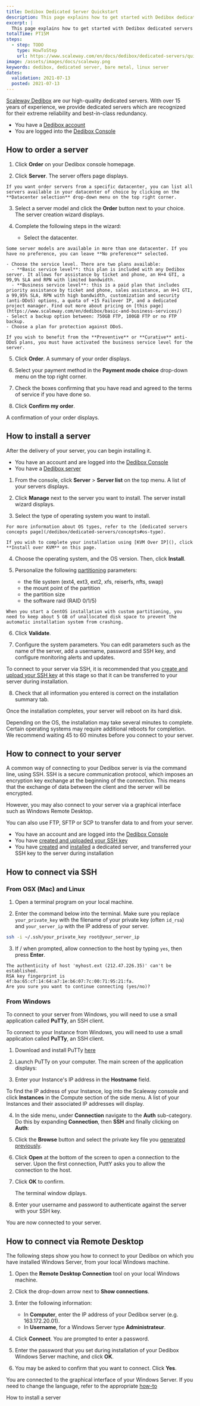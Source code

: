 ```yaml
---
title: Dedibox Dedicated Server Quickstart
description: This page explains how to get started with Dedibox dedicated servers
excerpt: |
  This page explains how to get started with Dedibox dedicated servers
totalTime: PT15M
steps:
  - step: TODO
    type: HowToStep
    url: https://www.scaleway.com/en/docs/dedibox/dedicated-servers/quickstart
image: /assets/images/docs/scaleway.png
keywords: dedibox, dedicated server, bare metal, linux server
dates:
  validation: 2021-07-13
  posted: 2021-07-13
---
```

[Scaleway Dedibox](https://www.scaleway.com/en/dedibox/) are our high-quality dedicated servers. With over 15 years of experience, we provide dedicated servers which are recognized for their extreme reliability and best-in-class redundancy.

<Message type="requirement">

  - You have a [Dedibox account](/dedibox-console/my-account/how-to/create-a-dedibox-account)
  - You are logged into the [Dedibox Console](https://console.online.net/)

</Message>

## How to order a server

1. Click **Order** on your Dedibox console homepage.

2. Click **Server**. The server offers page displays.

  <Message type="note">

    If you want order servers from a specific datacenter, you can list all servers available in your datacenter of choice by clicking on the **Datacenter selection** drop-down menu on the top right corner.

  </Message>

3. Select a server model and click the **Order** button next to your choice. The server creation wizard displays.

4. Complete the following steps in the wizard:
    - Select the datacenter.

  <Message type="note">

    Some server models are available in more than one datacenter. If you have no preference, you can leave **No preference** selected.

  </Message>

    - Choose the service level. There are two plans available: 
      - **Basic service level**: this plan is included with any Dedibox server. It allows for assistance by ticket and phone, an H+4 GTI, a 99,9% SLA and RPN with limited bandwidth. 
      - **Business service level**: this is a paid plan that includes priority assistance by ticket and phone, sales assistance, an H+1 GTI, a 99,95% SLA, RPN with high bandwidth, customization and security (anti-DDoS) options, a quota of +15 Failover IP, and a dedicated project manager. Find out more about pricing on [this page](https://www.scaleway.com/en/dedibox/basic-and-business-services/)
    - Select a backup option between: 750GB FTP, 100GB FTP or no FTP backup.
    - Choose a plan for protection against DDoS. 

  <Message type="note">

    If you wish to benefit from the **Preventive** or **Curative** anti-DDoS plans, you must have activated the business service level for the server. 

  </Message>  

5. Click **Order**. A summary of your order displays.

6. Select your payment method in the **Payment mode choice** drop-down menu on the top right corner. 

7. Check the boxes confirming that you have read and agreed to the terms of service if you have done so.

8. Click **Confirm my order**.

A confirmation of your order displays. 

## How to install a server

After the delivery of your server, you can begin installing it.

<Message type="requirement">

  - You have an account and are logged into the [Dedibox Console](https://console.online.net)
  - You have a [Dedibox server](/dedibox/dedicated-servers/how-to/order-a-server)

</Message>

1. From the console, click **Server** > **Server list** on the top menu. A list of your servers displays.

2. Click **Manage** next to the server you want to install. The server install wizard displays.

3. Select the type of operating system you want to install. 
  
  <Message type="tip">

    For more information about OS types, refer to the [dedicated servers concepts page](/dedibox/dedicated-servers/concepts#os-type).

  </Message>

  <Message type="note">

    If you wish to complete your installation using [KVM Over IP](), click **Install over KVM** on this page.

  </Message>

4. Choose the operating system, and the OS version. Then, click **Install**. 

5. Personalize the following [partitioning](/dedibox/dedicated-servers/concepts#partioning) parameters:

    - the file system (ext4, ext3, ext2, xfs, reiserfs, nfts, swap)
    - the mount point of the partition
    - the partition size
    - the software raid (RAID 0/1/5)

  <Message type="note">

    When you start a CentOS installation with custom partitioning, you need to keep about 5 GB of unallocated disk space to prevent the automatic installation system from crashing.

  </Message>

6. Click **Validate**.

7. Configure the system parameters. You can edit parameters such as the name of the server, add a username, password and SSH key, and configure monitoring alerts and updates.

  <Message type="note">

   To connect to your server via SSH, it is recommended that you [create and upload your SSH key](/dedibox-console/my-account/how-to/upload-an-ssh-key) at this stage so that it can be transferred to your server during installation.
   
  </Message>

8. Check that all information you entered is correct on the installation summary tab.

Once the installation completes, your server will reboot on its hard disk.

<Message type="note">

  Depending on the OS, the installation may take several minutes to complete. Certain operating systems may require additional reboots for completion. We recommend waiting 45 to 60 minutes before you connect to your server.

</Message>

## How to connect to your server

A common way of connecting to your Dedibox server is via the command line, using SSH. SSH is a secure communication protocol, which imposes an encryption key exchange at the beginning of the connection. This means that the exchange of data between the client and the server will be encrypted.

However, you may also connect to your server via a graphical interface such as Windows Remote Desktop.

You can also use FTP, SFTP or SCP to transfer data to and from your server.

<Message type="requirement">

  - You have an account and are logged into the [Dedibox Console](https://console.online.net)
  - You have [created and uploaded your SSH key](/dedibox-console/my-account/how-to/upload-an-ssh-key)
  - You have [created](/dedibox/dedicated-servers/how-to/order-a-server) and [installed](/dedibox/dedicated-servers/how-to/install-a-server) a dedicated server, and transferred your SSH key to the server during installation

</Message>

## How to connect via SSH 

### From OSX (Mac) and Linux

1. Open a terminal program on your local machine.

2. Enter the command below into the terminal. Make sure you replace `your_private_key` with the filename of your private key (often `id_rsa`) and `your_server_ip` with the IP address of your server.

  ```bash
  ssh -i ~/.ssh/your_private_key root@your_server_ip
  ```

3. If / when prompted, allow connection to the host by typing `yes`, then press **Enter**.
  ```
  The authenticity of host 'myhost.ext (212.47.226.35)' can't be established.
  RSA key fingerprint is 4f:ba:65:cf:14:64:a7:1e:b6:07:7c:00:71:95:21:fa.
  Are you sure you want to continue connecting (yes/no)?
  ```

### From Windows

To connect to your server from Windows, you will need to use a small application called **PuTTy**, an SSH client.

To connect to your Instance from Windows, you will need to use a small application called **PuTTy**, an SSH client.

1. Download and install PuTTy [here](https://www.chiark.greenend.org.uk/~sgtatham/putty/latest.html)

2. Launch PuTTy on your computer. The main screen of the application displays:

   <Lightbox src="scaleway-putty-main.png" alt="" />

3. Enter your Instance's IP address in the **Hostname** field.

   <Message type="tip">

  To find the IP address of your Instance, log into the Scaleway console and
  click **Instances** in the Compute section of the side menu. A list of your
  Instances and their associated IP addresses will display.

   </Message>

4. In the side menu, under **Connection** navigate to the **Auth** sub-category. Do this by expanding **Connection**, then **SSH** and finally clicking on **Auth**:

   <Lightbox src="scaleway-putty-ssh.png" alt="" />

5. Click the **Browse** button and select the private key file you [generated previously](/dedibox-console/my-account/how-to/upload-an-ssh-key).

6. Click **Open** at the bottom of the screen to open a connection to the server. Upon the first connection, PuttY asks you to allow the connection to the host.

7. Click **OK** to confirm.

   <Lightbox src="scaleway-putty-security.png" alt="" />

   The terminal window diplays.

8. Enter your username and password to authenticate against the server with your SSH key.

You are now connected to your server.

## How to connect via Remote Desktop

The following steps show you how to connect to your Dedibox on which you have installed Windows Server, from your local Windows machine.

1. Open the **Remote Desktop Connection** tool on your local Windows machine.

2. Click the drop-down arrow next to **Show connections**.

3. Enter the following information:
    - In **Computer**, enter the IP address of your Dedibox server (e.g. 163.172.20.01).
    - In **Username**, for a Windows Server type **Administrateur**.

4. Click **Connect**. You are prompted to enter a password.

5. Enter the password that you set during installation of your Dedibox Windows Server machine, and click **OK**.

6. You may be asked to confirm that you want to connect. Click **Yes**.

You are connected to the graphical interface of your Windows Server. If you need to change the language, refer to the appropriate [how-to](/dedibox/dedicated-servers/how-to/change-win-server-language)



  
<Navigation title="See Also">
  <NextButton to="/dedibox/dedicated-servers/how-to/install-a-server/">How to install a server</NextButton>
</Navigation>
